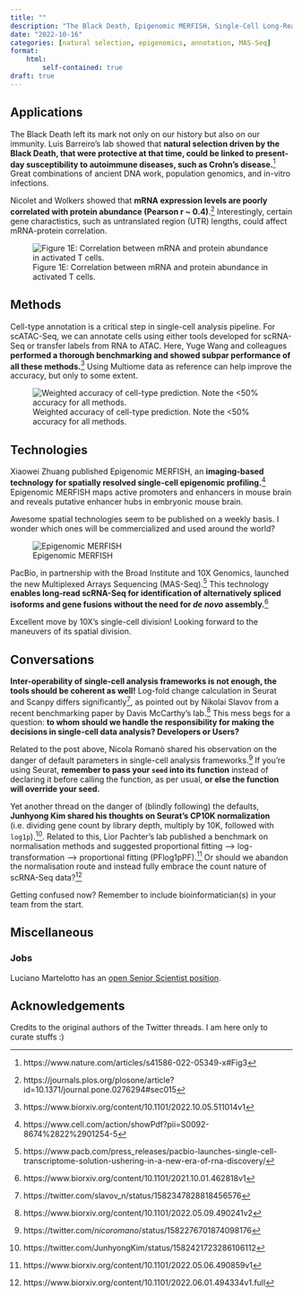 ```yaml
---
title: ""
description: "The Black Death, Epigenomic MERFISH, Single-Cell Long-Read Sequencing, Be Mindful of the Defaults, and more"
date: "2022-10-16"
categories: [natural selection, epigenomics, annotation, MAS-Seq]
format:
    html:
        self-contained: true
draft: true
---
```


## Applications

The Black Death left its mark not only on our history but also on our immunity. Luis Barreiro's lab showed that **natural selection driven by the Black Death, that were protective at that time, could be linked to present-day susceptibility to autoimmune diseases, such as Crohn's disease.**^[https://www.nature.com/articles/s41586-022-05349-x#Fig3] Great combinations of ancient DNA work, population genomics, and in-vitro infections.

Nicolet and Wolkers showed that **mRNA expression levels are poorly correlated with protein abundance (Pearson r ~ 0.4)**.^[https://journals.plos.org/plosone/article?id=10.1371/journal.pone.0276294#sec015] Interestingly, certain gene charactistics, such as untranslated region (UTR) lengths, could affect mRNA-protein correlation.

::: {.column-margin}
![Figure 1E: Correlation between mRNA and protein abundance in activated T cells.](images/paste-CA6B1DB9.png)
:::

## Methods

Cell-type annotation is a critical step in single-cell analysis pipeline. For scATAC-Seq, we can annotate cells using either tools developed for scRNA-Seq or transfer labels from RNA to ATAC. Here, Yuge Wang and colleagues **performed a thorough benchmarking and showed subpar performance of all these methods.**[^1] Using Multiome data as reference can help improve the accuracy, but only to some extent.

[^1]: https://www.biorxiv.org/content/10.1101/2022.10.05.511014v1

::: column-margin
![Weighted accuracy of cell-type prediction. Note the \<50% accuracy for all methods.](images/paste-F0EF8E4B.png)
:::

## Technologies

Xiaowei Zhuang published Epigenomic MERFISH, an **imaging-based technology for spatially resolved single-cell epigenomic profiling.**[^2] Epigenomic MERFISH maps active promoters and enhancers in mouse brain and reveals putative enhancer hubs in embryonic mouse brain. 

::: {.column-margin}
Awesome spatial technologies seem to be published on a weekly basis. I wonder which ones will be commercialized and used around the world?
:::

[^2]: https://www.cell.com/action/showPdf?pii=S0092-8674%2822%2901254-5

![Epigenomic MERFISH](images/paste-3CE397CB.png)

PacBio, in partnership with the Broad Institute and 10X Genomics, launched the new Multiplexed Arrays Sequencing (MAS-Seq).[^3] This technology **enables long-read scRNA-Seq for identification of alternatively spliced isoforms and gene fusions without the need for *de novo* assembly.**[^4]

[^3]: https://www.pacb.com/press_releases/pacbio-launches-single-cell-transcriptome-solution-ushering-in-a-new-era-of-rna-discovery/

[^4]: https://www.biorxiv.org/content/10.1101/2021.10.01.462818v1

::: column-margin
Excellent move by 10X's single-cell division! Looking forward to the maneuvers of its spatial division.
:::

## Conversations

**Inter-operability of single-cell analysis frameworks is not enough, the tools should be coherent as well!** Log-fold change calculation in Seurat and Scanpy differs significantly^[https://twitter.com/slavov_n/status/1582347828818456576], as pointed out by Nikolai Slavov from a recent benchmarking paper by Davis McCarthy's lab.^[https://www.biorxiv.org/content/10.1101/2022.05.09.490241v2] This mess begs for a question: **to whom should we handle the responsibility for making the decisions in single-cell data analysis? Developers or Users?**

Related to the post above, Nicola Romanò shared his observation on the danger of default parameters in single-cell analysis frameworks.^[https://twitter.com/_nicoromano_/status/1582276701874098176] If you're using Seurat, **remember to pass your `seed` into its function** instead of declaring it before calling the function, as per usual, **or else the function will override your seed.**

Yet another thread on the danger of (blindly following) the defaults, **Junhyong Kim shared his thoughts on Seurat's CP10K normalization** (i.e. dividing gene count by library depth, multiply by 10K, followed with `log1p`).^[https://twitter.com/JunhyongKim/status/1582421723286106112]. Related to this, Lior Pachter's lab published a benchmark on normalisation methods and suggested proportional fitting --> log-transformation --> proportional fitting (PFlog1pPF).^[https://www.biorxiv.org/content/10.1101/2022.05.06.490859v1] Or should we abandon the normalisation route and instead fully embrace the count nature of scRNA-Seq data?^[https://www.biorxiv.org/content/10.1101/2022.06.01.494334v1.full]

:::{.column-margin}
Getting confused now? Remember to include bioinformatician(s) in your team from the start.
:::

## Miscellaneous

### Jobs

Luciano Martelotto has an [open Senior Scientist position](https://www.seek.com.au/job/58876017?savedSearchID=bcd60b5c-7ce8-11e9-8e48-8f51da720424).

## Acknowledgements {.appendix}

Credits to the original authors of the Twitter threads. I am here only to curate stuffs :)
